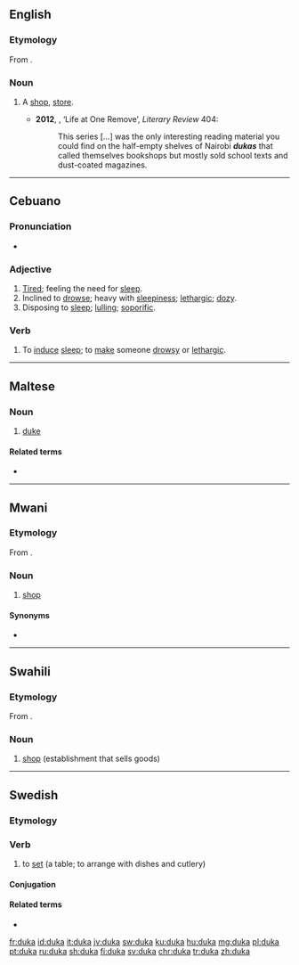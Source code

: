 ==English==

===Etymology===
From {{etyl|sw|en}} {{m|sw|duka}}.

===Noun===
{{en-noun}}

# {{lb|en|Kenya}} A [[shop]], [[store]].
#* '''2012''', {{w|Aidan Hartley}}, ‘Life at One Remove’, ''Literary Review'' 404:
#*: This series […] was the only interesting reading material you could find on the half-empty shelves of Nairobi '''''dukas''''' that called themselves bookshops but mostly sold school texts and dust-coated magazines.

----

==Cebuano==

===Pronunciation===
*{{hyphenation|du|ka|lang=ceb}}

===Adjective===
{{head|ceb|adjective}}

# [[tired|Tired]]; feeling the need for [[sleep]]. 
# Inclined to [[drowse]]; heavy with [[sleepiness]]; [[lethargic]]; [[dozy]].
# Disposing to [[sleep]]; [[lulling]]; [[soporific]].

===Verb===
{{head|ceb|verb}}

# To [[induce]] [[sleep]]; to [[make]] someone [[drowsy]] or [[lethargic]].

----

==Maltese==

===Noun===
{{mt-noun|m|duki}}

# [[duke]]

====Related terms====
* {{l|mt|dukessa}}

----
==Mwani==
===Etymology===
From {{etyl|ar|wmw}} {{m|ar|دُكَّان}}.
===Noun===
{{wmw-noun|ma}}

# {{lb|wmw|Nsimbwa}} [[shop]]

====Synonyms====
* {{l|wmw|lozya}}

----

==Swahili==

===Etymology===
From {{etyl|ar|sw}} {{m|ar|دُكَّان}}.

===Noun===
{{sw-noun|ma}}

# [[shop]] (establishment that sells goods)

----

==Swedish==

===Etymology===
{{suffix|duk|a|lang=sv}}

===Verb===
{{head|sv|verb}}

# to [[set]] (a table; to arrange with dishes and cutlery)

====Conjugation====
{{sv-conj-wk}}

====Related terms====
* {{l|sv|dukning}}

[[fr:duka]]
[[id:duka]]
[[it:duka]]
[[jv:duka]]
[[sw:duka]]
[[ku:duka]]
[[hu:duka]]
[[mg:duka]]
[[pl:duka]]
[[pt:duka]]
[[ru:duka]]
[[sh:duka]]
[[fi:duka]]
[[sv:duka]]
[[chr:duka]]
[[tr:duka]]
[[zh:duka]]